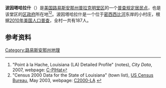 {{Geobox
| Settlement
<!-- *** Name section *** -->
| name        = 波因塔哈拉什
| native_name = 
| other_name  = 
| other_name1 = 
| category    = [[普查规定居民点|普查规定居民点]]
<!-- *** Image *** -->
| image      = Plaquemines Courthouse March 2012.jpg
| image_size =    
| image_caption = 2012年，破败的堂区法院
<!-- *** Symbols *** -->
| flag = 
| flag_size =    
| symbol    = 
| symbol_size = 
| symbol_type = 
<!-- *** Nickname & motto *** -->
| nickname = 
| motto    = 
<!-- *** Country etc. *** -->
| country  = {{USA}}
| state    =[[路易斯安那州|路易斯安那州]]
| region   = [[普拉克明堂区_(路易斯安那州)|普拉克明堂区]]
| region_type = Parish
<!-- *** Geography *** -->
| area_imperial      = 1.762
| area_land_imperial = 1.762
| area_water_imperial = 0
| area_water_percentage = auto
| area_percentage_round = 2
| area_round  = 1
| location    =
| lat_d = 29
| lat_m = 34
| lat_s = 35
| lat_NS= N
| long_d= 89
| long_m= 47
| long_s= 30
| long_EW = W
| elevation_imperial = 3
| elevation_round    = 1
<!-- *** Population *** -->
| population_as_of   = [[2010年美国人口普查|2010]]
| population         = 187
| population_density_imperial = auto
| population_density_round    = 1
<!-- *** Government *** -->
| established_type   = 
| established        = 
| mayor              = 
<!-- *** Various codes *** -->
| timezone       = [[北美中部时区|CST]]
| utc_offset     = -6
| timezone_DST   = [[北美中部时区|CDT]]
| utc_offset_DST = -5
| postal_code    =  70082
| postal_code_type =  
| area_code        = 504
| area_code_type   =  
| code2_type       =
| code2            =
<!-- *** Free fields *** -->
| free_type  =  
| free       =
| free1_type =  
| free1      = 
<!-- *** Map section *** -->
| map         = Louisiana Locator Map.PNG
| map_size    = 
| map_caption = 波因塔哈拉什在路易斯安那州的位置
| map_locator = Louisiana
| map1        = Map of USA LA.svg
| map1_caption = 路易斯安那州在美国的位置
<!-- *** Website *** -->
| website = 
}}
'''波因塔哈拉什'''（{{lang-en|'''Pointe à la Hache'''}}）是[[美国|美国]][[路易斯安那州|路易斯安那州]][[普拉克明堂区_(路易斯安那州)|普拉克明堂区]]的一个[[普查规定居民点|普查规定居民点]]，也是该堂区的[[县城|区政府]]所在地<ref name="cdata">"Point à la Hache, Louisiana (LA) Detailed Profile" (notes), ''City Data'', 2007, webpage: [http://www.city-data.com/city/Point-a-la-Hache-Louisiana.html C-PlHat]</ref><ref name="c2K">"Census 2000 Data for the State of Louisiana" (town list), [[US_Census_Bureau|US Census Bureau]], May 2003, webpage: [http://www.census.gov/census2000/states/la.html C2000-LA] {{Wayback|url=http://www.census.gov/census2000/states/la.html |date=20191114150637 }}</ref>。波因塔哈拉什是一个位于[[密西西比河|密西西比河]]东岸的小村庄，根据[[2010年美国人口普查|2010年美国人口普查]]，全村一共有187人{{GR|8}}。

==参考资料==
{{Reflist}}

[[Category:路易斯安那州地理|Category:路易斯安那州地理]]